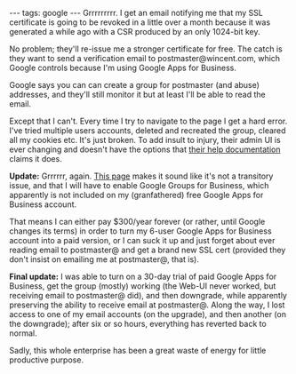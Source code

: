 ---
tags: google
---
Grrrrrrrrr. I get an email notifying me that my SSL certificate is going to be revoked in a little over a month because it was generated a while ago with a CSR produced by an only 1024-bit key.

No problem; they'll re-issue me a stronger certificate for free. The catch is they want to send a verification email to postmaster@wincent.com, which Google controls because I'm using Google Apps for Business.

Google says you can can create a group for postmaster (and abuse) addresses, and they'll still monitor it but at least I'll be able to read the email.

Except that I can't. Every time I try to navigate to the page I get a hard error. I've tried multiple users accounts, deleted and recreated the group, cleared all my cookies etc. It's just broken. To add insult to injury, their admin UI is ever changing and doesn't have the options that [http://support.google.com/a/bin/answer.py?hl=en&answer=167096 their help documentation] claims it does.

</end of rant>

'''Update:''' Grrrrrr, again. [http://webapps.stackexchange.com/questions/46628/google-groups-for-business-the-page-you-requested-is-invalid This page] makes it sound like it's not a transitory issue, and that I will have to enable Google Groups for Business, which apparently is not included on my (granfathered) free Google Apps for Business account.

That means I can either pay $300/year forever (or rather, until Google changes its terms) in order to turn my 6-user Google Apps for Business account into a paid version, or I can suck it up and just forget about ever reading email to postmaster@ and get a brand new SSL cert (provided they don't insist on emailing me at postmaster@, that is).

'''Final update:''' I was able to turn on a 30-day trial of paid Google Apps for Business, get the group (mostly) working (the Web-UI never worked, but receiving email to postmaster@ did), and then downgrade, while apparently preserving the ability to receive email at postmaster@. Along the way, I lost access to one of my email accounts (on the upgrade), and then another (on the downgrade); after six or so hours, everything has reverted back to normal.

Sadly, this whole enterprise has been a great waste of energy for little productive purpose.
